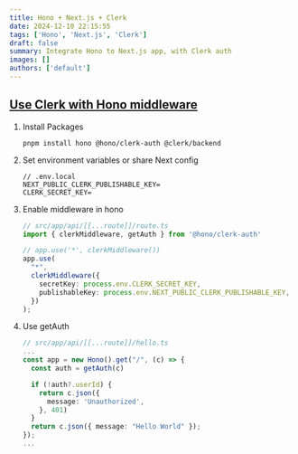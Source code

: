 ```yaml
---
title: Hono + Next.js + Clerk
date: 2024-12-10 22:15:55
tags: ['Hono', 'Next.js', 'Clerk']
draft: false
summary: Integrate Hono to Next.js app, with Clerk auth
images: []
authors: ['default']
---
```


## [Use Clerk with Hono middleware](https://clerk.com/changelog/2023-11-08)

1. Install Packages

    ```shell
    pnpm install hono @hono/clerk-auth @clerk/backend
    ```

2. Set environment variables or share Next config

    ```config
    // .env.local
    NEXT_PUBLIC_CLERK_PUBLISHABLE_KEY=
    CLERK_SECRET_KEY=
    ```

3. Enable middleware in hono

    ```ts
    // src/app/api/[[...route]]/route.ts
    import { clerkMiddleware, getAuth } from '@hono/clerk-auth'

    // app.use('*', clerkMiddleware())
    app.use(
      "*",
      clerkMiddleware({
        secretKey: process.env.CLERK_SECRET_KEY,
        publishableKey: process.env.NEXT_PUBLIC_CLERK_PUBLISHABLE_KEY,
      })
    );
    ```

4. Use getAuth

    ```ts
    // src/app/api/[[...route]]/hello.ts
    ...
    const app = new Hono().get("/", (c) => {
      const auth = getAuth(c)

      if (!auth?.userId) {
        return c.json({
          message: 'Unauthorized',
        }, 401)
      }
      return c.json({ message: "Hello World" });
    });
    ...
    ```
